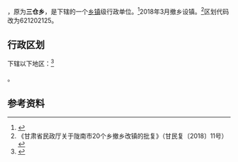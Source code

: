 {{中国乡级行政区|62/12/02/230/000}}

'''{{PAGENAMEBASE}}'''，原为'''三仓乡'''，是{{PRC admin/fullname|62/12/02/230/000|3}}下辖的一个[[乡镇|乡镇]]级行政单位。<ref>{{PRC admin/ref sgc|{{PRC admin/parent|62/12/02/230/000}}}}</ref>2018年3月撤乡设镇。<ref>《甘肃省民政厅关于陇南市20个乡撤乡改镇的批复》（甘民复〔2018〕11号）</ref>区划代码改为621202125。

== 行政区划 ==
{{PAGENAMEBASE}}下辖以下地区：<ref>{{PRC admin/ref sgc|62/12/02/230/000}}</ref>

{{PRC admin/children|62/12/02/230/000}}。

== 参考资料 ==

{{reflist}}

{{PRC admin/navcat|62/12/02/230/000}}
{{甘肃行政区划小作品}}